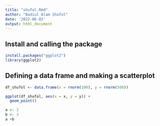 ```yaml
---
title: "shufol.Rmd"
author: "Badiul Alam Shufol"
date: '2022-06-02'
output: html_document
---
```



## Install and calling the package
```r
install.packages("ggplot2")
library(ggplot2)
```

## Defining a data frame and making a scatterplot

```r
df_shufol <- data.frame(x = rnorm(100), y = rnorm(500))

ggplot(df_shufol, aes(x = x, y = y)) +
  geom_point()
```


```r
a <- 2
b <- 3
a +b
```


